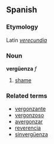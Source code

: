 ==Spanish==
===Etymology===
Latin ''[[verecundia]]''
===Noun===
'''vergüenza''' ''f''

# [[shame]]

===Related terms===
*[[vergonzante]]
*[[vergonzoso]]
*[[avergonzar]]
*[[reverencia]]
*[[sinvergüenza]]